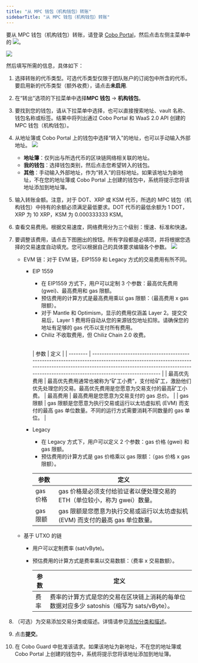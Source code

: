 ```yaml
---
title: "从 MPC 钱包（机构钱包）转账"
sidebarTitle: "从 MPC 钱包（机构钱包）转账"
---
```


要从 MPC 钱包（机构钱包）转账，请登录 [Cobo Portal](https://portal.cobo.com/login)，然后点击左侧主菜单中的 <img src="/cn/images/transfers/transfer-button.svg" className="icon"></img>。

<img src="/cn/images/transfers/transfer-button-location.png" className="screenshot_modal"/>
 

然后填写所需的信息，具体如下：

1. 选择转账的代币类型。可选代币类型仅限于团队账户的订阅包中所含的代币。要启用新的代币类型（额外收费），请点击**未启用**.

2. 在“转出”选项的下拉菜单中选择**MPC 钱包** -> **机构钱包**。

3. 要找到您的钱包，请从下拉菜单中选择，也可以直接搜索地址、vault 名称、钱包名称或标签。结果中将列出通过 Cobo Portal 和 WaaS 2.0 API 创建的 MPC 钱包（机构钱包）。

4. 从地址簿或 Cobo Portal 上的钱包中选择“转入”的地址，也可以手动输入外部地址。
    <img src="/cn/images/transfers/to-address.png" className="screenshot_modal"/>
    - **地址簿**：仅列出与所选代币的区块链网络相关联的地址。
    - **我的钱包**：选择钱包类别，然后点击您希望转入的钱包。
    - **其他**：手动输入外部地址，作为“转入”的目标地址。如果该地址为新地址，不在您的地址簿或 Cobo Portal 上创建的钱包中，系统将提示您将该地址添加到地址簿。
5. 输入转账金额。注意，对于 DOT、XRP 或 KSM 代币，所选的 MPC 钱包（机构钱包）中持有的余额必须满足最低要求。DOT 代币的最低余额为 1 DOT，XRP 为 10 XRP，KSM 为 0.000333333 KSM。
6. 查看交易费用。根据交易速度，网络费用分为三个级别：慢速、标准和快速。
7. 要调整该费用，请点击下图圈出的按钮。所有字段都是必填项，并将根据您选择的交易速度自动填充。您可以根据自己的具体要求编辑各个参数。
    <img src="/cn/images/transfers/customize-fees.png" className="screenshot_modal"/>
    - EVM 链：对于 EVM 链，EIP1559 和 Legacy 方式的交易费用有所不同。
        - EIP 1559
            - 在 EIP1559 方式下，用户可以定制 3 个参数：最高优先费用 (gwei)、最高费用和 gas 限额。
            - 预估费用的计算方式是最高费用乘以 gas 限额：（最高费用 x gas 限额）。
            - 对于 Mantle 和 Optimism，显示的费用仅涵盖 Layer 2。提交交易后，Layer 1 费用将自动从您的来源钱包地址扣除。请确保您的地址有足够的 gas 代币以支付所有费用。
            - Chiliz 不收取费用，但 Chiliz Chain 2.0 收费。

            <a id="eip1559"></a>	
            | 参数        | 定义                                                                                                                                                                                                                             |
            | --------         | -------------------------------------------------------------------------------------------------------------------------------------------------------------------------------------------------------------------------------------  |
            | 最高优先费用 | 最高优先费用通常也被称为“矿工小费”，支付给矿工，激励他们优先处理您的交易。最高优先费用是您愿意为交易支付的最高矿工小费。
            | 最高费用          | 最高费用是您愿意为交易支付的 gas 总价。                                                                                                                                                |
            | gas 限额        | gas 限额是您愿意为执行交易或运行以太坊虚拟机 (EVM) 而支付的最高 gas 单位数量。不同的运行方式需要消耗不同数量的 gas 单位。              |

        - Legacy
            - 在 Legacy 方式下，用户可以定义 2 个参数：gas 价格 (gwei) 和 gas 限额。
            - 预估费用的计算方式是 gas 价格乘以 gas 限额：（gas 价格 x gas 限额）。

            | 参数 | 定义                                                                                                                                                  |
            | --------  | ----------------------------------------------------------------------------------------------------------------------------------------------------------  |
            | gas 价格 | gas 价格是必须支付给验证者以便处理交易的 ETH（单位较小，称为 gwei）数量。                   |
            | gas 限额 | gas 限额是您愿意为执行交易或运行以太坊虚拟机 (EVM) 而支付的最高 gas 单位数量。 |                                                                                              |
    - 基于 UTXO 的链
        - 用户可以定制费率 (sat/vByte)。
        - 预估费用的计算方式是费率乘以交易数额：（费率 x 交易数额）。

            | 参数 | 定义                                                                                                                               |
            | --------  | -----------------------------------------------------------------------------------------------------------------------------------------|
            | 费率  | 费率的计算方式是您的交易在区块链上消耗的每单位数据对应多少 satoshis（缩写为 sats/vByte）。|
8. （可选）为交易添加交易分类或描述。详情请参见[添加分类和描述](/cn/portal/transfers/add-category)。
9. 点击**提交**。
10. 在 Cobo Guard 中批准该请求。如果该地址为新地址，不在您的地址簿或 Cobo Portal 上创建的钱包中，系统将提示您将该地址添加到地址簿。
